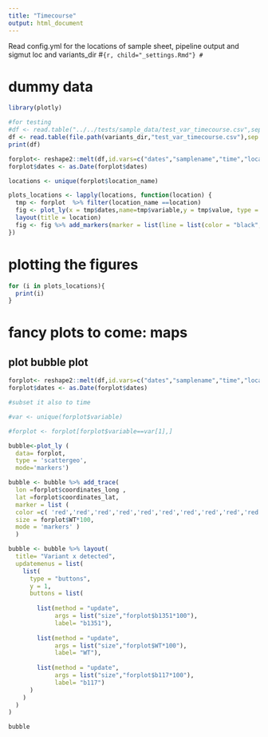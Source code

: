 ```yaml
---
title: "Timecourse"
output: html_document
---
```


Read config.yml for the locations of sample sheet, pipeline output and sigmut loc and variants_dir
#```{r, child="_settings.Rmd"}
#```

# dummy data
```r
library(plotly)

#for testing
#df <- read.table("../../tests/sample_data/test_var_timecourse.csv",sep = "\t",header = T)
df <- read.table(file.path(variants_dir,"test_var_timecourse.csv"),sep = "\t",header = T)
print(df)
```

```r
forplot<- reshape2::melt(df,id.vars=c("dates","samplename","time","location_name","coordinates_lat","coordinates_long"))
forplot$dates <- as.Date(forplot$dates)

locations <- unique(forplot$location_name)

plots_locations <- lapply(locations, function(location) {
  tmp <- forplot  %>% filter(location_name ==location) 
  fig <- plot_ly(x = tmp$dates,name=tmp$variable,y = tmp$value, type = 'scatter',mode = 'lines') %>%    
  layout(title = location)
  fig <- fig %>% add_markers(marker = list(line = list(color = "black", width = 1)))
})

```

# plotting the figures
```r
for (i in plots_locations){
  print(i)
}
```

# fancy plots to come: maps



## plot bubble plot

```r


forplot<- reshape2::melt(df,id.vars=c("dates","samplename","time","location_name","coordinates_lat","coordinates_long","WT","b1351","b117"))
forplot$dates <- as.Date(forplot$dates)

#subset it also to time

#var <- unique(forplot$variable)

#forplot <- forplot[forplot$variable==var[1],]

bubble<-plot_ly (
  data= forplot,
  type = 'scattergeo',
  mode='markers')

bubble <- bubble %>% add_trace(
  lon =forplot$coordinates_long ,
  lat =forplot$coordinates_lat,
  marker = list (
  color =c( 'red','red','red','red','red','red','red','red','red','red' ) ,
  size = forplot$WT*100,
  mode = 'markers' )
  )

bubble <- bubble %>% layout(
  title= "Variant x detected",
  updatemenus = list(
    list(
      type = "buttons",
      y = 1,
      buttons = list(
        
        list(method = "update",
             args = list("size","forplot$b1351*100"),
             label= "b1351"),
        
        list(method = "update",
             args = list("size","forplot$WT*100"),
             label= "WT"),
        
        list(method = "update",
             args = list("size","forplot$b117*100"),
             label= "b117")
      )
    )
  )
)

bubble
```



